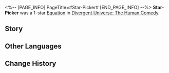 <%-- [PAGE_INFO]
PageTitle=#Star-Picker#
[END_PAGE_INFO] --%>
{{Removed|Equation}}
{{Equation Infobox
|period   = The Human Comedy
|rarity   = 1
|path1    = Erudition*3
|path2    = Destruction*2
|effect   = When characters use Ultimate, gains {{Color|h|3}} stack(s) of {{Extra Effect|Grit|60000005}} and increases SPD by {{Color|h|25%}} and ATK by {{Color|h|20%}}, lasting for {{Color|h|2}} turn(s).
|mentions = 
}}
'''Star-Picker''' was a 1-star [[Divergent Universe: The Human Comedy/Equations|Equation]] in [[Divergent Universe: The Human Comedy]].

==Story==
{{Description|You need to create a special laboratory with thirteen sources of gravity, organized by mass. Through repeated pressurization and stretching, a singularity will be created in the subspace and the riddle of the changing properties of compressed Imaginary energy will be solved according to data collected from the core.<br /><br />As you pluck the star of Mahaka, you see that its mass is fixed precisely at the median. Now, countless billions of inhabitants will freeze in eternal night. You strip the great black hole of Taranon, which continues to devour stars along the way as you drag it behind you. This nearly-expired black hole is an irreplaceable catalyst for your experiment. Finally, you lock on to the planet before you as a negligible wave of cries pours out from its body. Fortunately, they all fall silent very soon.}}
<!--
==Gameplay Notes==
* 
-->
==Other Languages==
{{Other Languages
|en   = Star-Picker
|zhs  = 摘星客
|zht  = 摘星客
|ja   = {{Rubi|星摘|ほしつ}}み{{Rubi|人|びと}}
|ko   = 별을 따는 사람
|es   = Buscaestrellas
|fr   = Collecteur d'étoiles
|ru   = Собиратель звёзд
|th   = ผู้คัดเลือกดวงดาว
|vi   = Khách Hái Sao Trời
|de   = Sternpicker
|id   = Star-Picker
|pt   = Coletor de Estrelas
}}

==Change History==
{{Change History|2.5}}